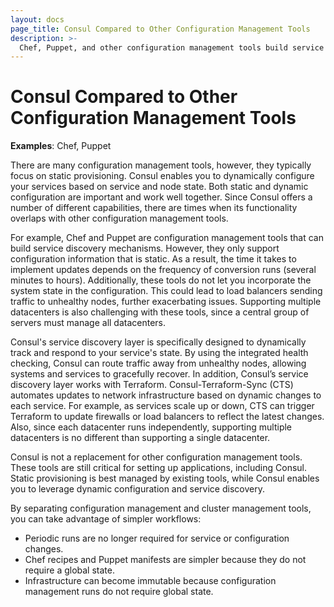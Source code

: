 ```yaml
---
layout: docs
page_title: Consul Compared to Other Configuration Management Tools
description: >-
  Chef, Puppet, and other configuration management tools build service discovery mechanisms by querying global state and constructing configuration files on each node during a periodic convergence run.
---
```


# Consul Compared to Other Configuration Management Tools

**Examples**: Chef, Puppet

There are many configuration management tools, however, they typically focus on static provisioning. Consul enables you to dynamically configure your services based on service and node state. Both static and dynamic configuration are important and work well together. Since Consul offers a number of different capabilities, there are times when its functionality overlaps with other configuration management tools.

For example, Chef and Puppet are configuration management tools that can build service discovery mechanisms. However, they only support configuration information that is static. As a result, the time it takes to implement updates depends on the frequency of conversion runs (several minutes to hours). Additionally, these tools do not let you incorporate the system state in the configuration. This could lead to load balancers sending traffic to unhealthy nodes, further exacerbating issues. Supporting multiple datacenters is also challenging with these tools, since a central group of servers must manage all datacenters.

Consul's service discovery layer is specifically designed to dynamically track and respond to your service's state. By using the integrated health checking, Consul can route traffic away from unhealthy nodes, allowing systems and services to gracefully recover. In addition, Consul’s service discovery layer works with Terraform. Consul-Terraform-Sync (CTS) automates updates to network infrastructure based on dynamic changes to each service. For example, as services scale up or down, CTS can trigger Terraform to update firewalls or load balancers to reflect the latest changes. Also, since each datacenter runs independently, supporting multiple datacenters is no different than supporting a single datacenter.

Consul is not a replacement for other configuration management tools. These tools are still critical for setting up applications, including Consul. Static provisioning is best managed by existing tools, while Consul enables you to leverage dynamic configuration and service discovery. 

By separating configuration management and cluster management tools, you can take advantage of simpler workflows: 
- Periodic runs are no longer required for service or configuration changes.
- Chef recipes and Puppet manifests are simpler because they do not require a global state. 
- Infrastructure can become immutable because configuration management runs do not require global state. 

